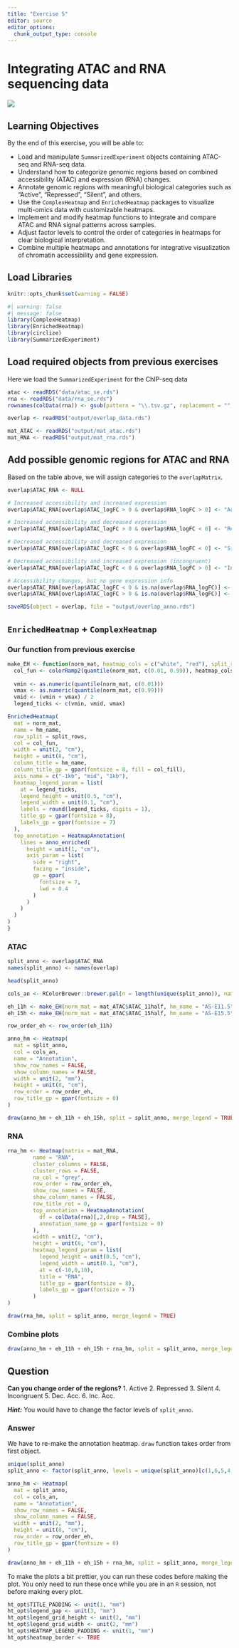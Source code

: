 ```yaml
---
title: "Exercise 5"
editor: source
editor_options: 
  chunk_output_type: console
---
```


# Integrating ATAC and RNA sequencing data

![](../assets/images/atac_rna.png)

## Learning Objectives

By the end of this exercise, you will be able to:

- Load and manipulate `SummarizedExperiment` objects containing ATAC-seq and RNA-seq data.
- Understand how to categorize genomic regions based on combined accessibility (ATAC) and expression (RNA) changes.
- Annotate genomic regions with meaningful biological categories such as "Active", "Repressed", "Silent", and others.
- Use the `ComplexHeatmap` and `EnrichedHeatmap` packages to visualize multi-omics data with customizable heatmaps.
- Implement and modify heatmap functions to integrate and compare ATAC and RNA signal patterns across samples.
- Adjust factor levels to control the order of categories in heatmaps for clear biological interpretation.
- Combine multiple heatmaps and annotations for integrative visualization of chromatin accessibility and gene expression.


## Load Libraries
```r
knitr::opts_chunk$set(warning = FALSE) 
```

```r
#| warning: false
#| message: false
library(ComplexHeatmap)
library(EnrichedHeatmap)
library(circlize)
library(SummarizedExperiment)
```


## Load required objects from previous exercises
Here we load the `SummarizedExperiment` for the ChIP-seq data
```r
atac <- readRDS("data/atac_se.rds")
rna <- readRDS("data/rna_se.rds")
rownames(colData(rna)) <- gsub(pattern = "\\.tsv.gz", replacement = "", x = rownames(colData(rna)))

overlap <- readRDS("output/overlap_data.rds")

mat_ATAC <- readRDS("output/mat_atac.rds")
mat_RNA <- readRDS("output/mat_rna.rds")
```


## Add possible genomic regions for ATAC and RNA

Based on the table above, we will assign categories to the `overlapMatrix`.
```r
overlap$ATAC_RNA <- NULL

# Increased accessibility and increased expression
overlap$ATAC_RNA[overlap$ATAC_logFC > 0 & overlap$RNA_logFC > 0] <- "Active"

# Increased accessibility and decreased expression
overlap$ATAC_RNA[overlap$ATAC_logFC > 0 & overlap$RNA_logFC < 0] <- "Repressed"

# Decreased accessibility and decreased expression
overlap$ATAC_RNA[overlap$ATAC_logFC < 0 & overlap$RNA_logFC < 0] <- "Silent"

# Decreased accessibility and increased expression (incongruent)
overlap$ATAC_RNA[overlap$ATAC_logFC < 0 & overlap$RNA_logFC > 0] <- "Incongruent"

# Accessibility changes, but no gene expression info
overlap$ATAC_RNA[overlap$ATAC_logFC < 0 & is.na(overlap$RNA_logFC)] <- "Dec. Acc."
overlap$ATAC_RNA[overlap$ATAC_logFC > 0 & is.na(overlap$RNA_logFC)] <- "Inc. Acc."

saveRDS(object = overlap, file = "output/overlap_anno.rds")
```


## `EnrichedHeatmap` + `ComplexHeatmap`

### Our function from previous exercise
```r
make_EH <- function(norm_mat, heatmap_cols = c("white", "red"), split_rows = NULL, hm_name, col_fill = "#ffcccc"){
  col_fun <- colorRamp2(quantile(norm_mat, c(0.01, 0.99)), heatmap_cols)  
  
  vmin <- as.numeric(quantile(norm_mat, c(0.01)))
  vmax <- as.numeric(quantile(norm_mat, c(0.99)))
  vmid <- (vmin + vmax) / 2
  legend_ticks <- c(vmin, vmid, vmax)

EnrichedHeatmap(
  mat = norm_mat,
  name = hm_name,
  row_split = split_rows,
  col = col_fun,
  width = unit(2, "cm"),
  height = unit(8, "cm"),
  column_title = hm_name,
  column_title_gp = gpar(fontsize = 8, fill = col_fill),
  axis_name = c("-1kb", "mid", "1kb"),
  heatmap_legend_param = list(
    at = legend_ticks,
    legend_height = unit(0.5, "cm"),
    legend_width = unit(0.1, "cm"),
    labels = round(legend_ticks, digits = 1),
    title_gp = gpar(fontsize = 8),
    labels_gp = gpar(fontsize = 7)
  ),
  top_annotation = HeatmapAnnotation(
    lines = anno_enriched(
      height = unit(1, "cm"),
      axis_param = list(
        side = "right",
        facing = "inside",
        gp = gpar(
          fontsize = 7,
          lwd = 0.4
        )
      )
    )
  )
)
}
```


### ATAC
```r
split_anno <- overlap$ATAC_RNA
names(split_anno) <- names(overlap)

head(split_anno)

cols_an <- RColorBrewer::brewer.pal(n = length(unique(split_anno)), name = "Set1")

eh_11h <- make_EH(norm_mat = mat_ATAC$ATAC_11half, hm_name = "AS-E11.5", col_fill = "#ffcccc")
eh_15h <- make_EH(norm_mat = mat_ATAC$ATAC_15half, hm_name = "AS-E15.5", col_fill = "#e6fff2")

row_order_eh <- row_order(eh_11h)

anno_hm <- Heatmap(
  mat = split_anno,
  col = cols_an, 
  name = "Annotation",
  show_row_names = FALSE, 
  show_column_names = FALSE, 
  width = unit(2, "mm"),
  height = unit(8, "cm"),
  row_order = row_order_eh,
  row_title_gp = gpar(fontsize = 0)
)

draw(anno_hm + eh_11h + eh_15h, split = split_anno, merge_legend = TRUE)
```


### RNA
```r
rna_hm <- Heatmap(matrix = mat_RNA, 
        name = "RNA", 
        cluster_columns = FALSE, 
        cluster_rows = FALSE,
        na_col = "grey",
        row_order = row_order_eh,
        show_row_names = FALSE, 
        show_column_names = FALSE,
        row_title_rot = 0,
        top_annotation = HeatmapAnnotation(
          df = colData(rna)[,2,drop = FALSE], 
          annotation_name_gp = gpar(fontsize = 0)
        ),
        width = unit(2, "cm"),
        height = unit(8, "cm"),
        heatmap_legend_param = list(
          legend_height = unit(0.5, "cm"),
          legend_width = unit(0.1, "cm"),
          at = c(-10,0,10), 
          title = "RNA",
          title_gp = gpar(fontsize = 8),
          labels_gp = gpar(fontsize = 7)
        )
)

draw(rna_hm, split = split_anno, merge_legend = TRUE)
```


### Combine plots
```r
draw(anno_hm + eh_11h + eh_15h + rna_hm, split = split_anno, merge_legend = TRUE)
```


## Question
**Can you change order of the regions?**
1. Active
2. Repressed
3. Silent
4. Incongruent
5. Dec. Acc.
6. Inc. Acc.

_**Hint:**_ You would have to change the factor levels of `split_anno`.

:::{.callout-tip collapse="true"}

### Answer

We have to re-make the annotation heatmap. `draw` function takes order from first object.

```r
unique(split_anno)
split_anno <- factor(split_anno, levels = unique(split_anno)[c(1,6,5,4,2,3)])

anno_hm <- Heatmap(
  mat = split_anno,
  col = cols_an, 
  name = "Annotation",
  show_row_names = FALSE, 
  show_column_names = FALSE, 
  width = unit(2, "mm"),
  height = unit(8, "cm"),
  row_order = row_order_eh,
  row_title_gp = gpar(fontsize = 0)
)

draw(anno_hm + eh_11h + eh_15h + rna_hm, split = split_anno, merge_legend = FALSE)
```

:::

:::{.callout-important}
To make the plots a bit prettier, you can run these codes before making the plot. You only need to run these once while you are in an `R` session, not before making every plot.

```r
ht_opt$TITLE_PADDING <- unit(1, "mm")
ht_opt$legend_gap <- unit(3, "mm")
ht_opt$legend_grid_height <- unit(2, "mm")
ht_opt$legend_grid_width <- unit(2, "mm")
ht_opt$HEATMAP_LEGEND_PADDING <- unit(1, "mm")
ht_opt$heatmap_border <- TRUE
```

:::
